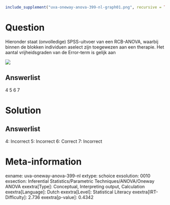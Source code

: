 ```r
include_supplement("uva-oneway-anova-399-nl-graph01.png", recursive = TRUE)
```

Question
========

Hieronder staat (onvolledige) SPSS-uitvoer van een RCB-ANOVA, waarbij
binnen de blokken individuen aselect zijn toegewezen aan een therapie.
Het aantal vrijheidsgraden van de Error-term is gelijk aan

![](uva-oneway-anova-399-nl-graph01.png)

Answerlist
----------

4
5
6
7

Solution
========

Answerlist
----------

4: Incorrect
5: Incorrect
6: Correct
7: Incorrect

Meta-information
================
exname: uva-oneway-anova-399-nl
extype: schoice
exsolution: 0010
exsection: Inferential Statistics/Parametric Techniques/ANOVA/Oneway ANOVA
exextra[Type]: Conceptual, Interpreting output, Calculation
exextra[Language]: Dutch
exextra[Level]: Statistical Literacy
exextra[IRT-Difficulty]: 2.736
exextra[p-value]: 0.4342
